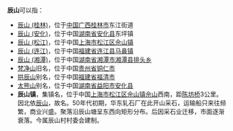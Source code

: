 
'''辰山'''可以指：
* [[辰山_(桂林)|辰山 (桂林)]]，位于[[中华人民共和国|中国]][[广西|广西]][[桂林市|桂林市]]东江街道
* [[辰山_(安化)|辰山 (安化)]]，位于中国[[湖南省|湖南省]][[安化县|安化县]]东坪镇
* [[辰山_(松江)|辰山 (松江)]]，位于中国[[上海市|上海市]][[松江区|松江区]][[佘山镇|佘山镇]]
* [[辰山_(连江)|辰山 (连江)]]，位于中国[[福建省|福建省]][[连江县_(中华人民共和国)|连江县]][[马鼻镇|马鼻镇]]
* [[辰山_(湘潭)|辰山 (湘潭)]]，位于中国[[湖南省|湖南省]][[湘潭市|湘潭市]][[湘潭县|湘潭县]][[排头乡|排头乡]]
* [[梵净山|梵净山]]旧名，位于中国[[贵州省|贵州省]][[铜仁市|铜仁市]]
* [[拱辰山|拱辰山]]别名，位于中国[[福建省|福建省]][[福清市|福清市]]
* [[太熊山|太熊山]]别名，位于中国[[湖南省|湖南省]][[益阳市|益阳市]][[安化县|安化县]]
* '''辰山镇'''，集镇名，位于中国[[上海市|上海市]][[松江区|松江区]][[佘山镇|佘山镇]][[佘山|佘山]]西南，距[[陈坊桥|陈坊桥]]3公里。因北依[[辰山_(松江)|辰山]]，故名。50年代初期，华东轧石厂在此开山采石，运输船只来往频繁，商业兴盛。聚落沿辰山塘呈东西向矩形分布。后因采石业迁移，市面逐渐衰落。今属辰山村村委会建制。

{{disambig|C|Cat=二字地名消歧义}}
